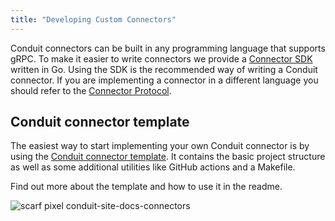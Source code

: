 ```yaml
---
title: "Developing Custom Connectors"
---
```


Conduit connectors can be built in any programming language that supports gRPC.
To make it easier to write connectors we provide
a [Connector SDK](https://github.com/ConduitIO/conduit-connector-sdk) written in
Go. Using the SDK is the recommended way of writing a Conduit connector. If you
are implementing a connector in a different language you should refer to
the [Connector Protocol](https://github.com/ConduitIO/conduit-connector-protocol).

## Conduit connector template

The easiest way to start implementing your own Conduit connector is by using the
[Conduit connector template](/docs/connectors/building-connectors/conduit-connector-template).
It contains the basic project structure as well as some additional utilities
like GitHub actions and a Makefile.

Find out more about the template and how to use it in the readme.

![scarf pixel conduit-site-docs-connectors](https://static.scarf.sh/a.png?x-pxid=2fa824d7-fd94-4cf9-a5c8-ea63c9860213)
